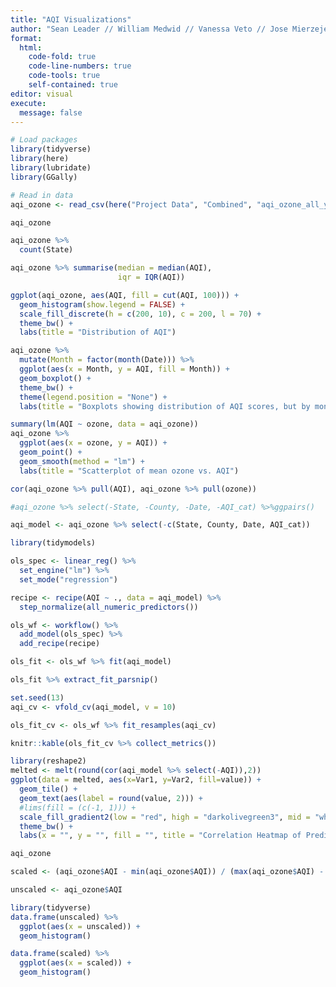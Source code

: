 ```yaml
---
title: "AQI Visualizations"
author: "Sean Leader // William Medwid // Vanessa Veto // Jose Mierzejewski"
format: 
  html:
    code-fold: true
    code-line-numbers: true
    code-tools: true
    self-contained: true
editor: visual
execute:
  message: false
---
```


```r
# Load packages
library(tidyverse)
library(here)
library(lubridate)
library(GGally)
```

```r
# Read in data
aqi_ozone <- read_csv(here("Project Data", "Combined", "aqi_ozone_all_years.csv"))
```

```r
aqi_ozone
```

```r
aqi_ozone %>%
  count(State)
```

```r
aqi_ozone %>% summarise(median = median(AQI), 
                        iqr = IQR(AQI))
```

```r
ggplot(aqi_ozone, aes(AQI, fill = cut(AQI, 100))) +
  geom_histogram(show.legend = FALSE) +
  scale_fill_discrete(h = c(200, 10), c = 200, l = 70) + 
  theme_bw() + 
  labs(title = "Distribution of AQI")

```

```r
aqi_ozone %>%
  mutate(Month = factor(month(Date))) %>%
  ggplot(aes(x = Month, y = AQI, fill = Month)) + 
  geom_boxplot() + 
  theme_bw() + 
  theme(legend.position = "None") +
  labs(title = "Boxplots showing distribution of AQI scores, but by month")
```

```r
summary(lm(AQI ~ ozone, data = aqi_ozone))
aqi_ozone %>% 
  ggplot(aes(x = ozone, y = AQI)) + 
  geom_point() + 
  geom_smooth(method = "lm") + 
  labs(title = "Scatterplot of mean ozone vs. AQI")
```

```r
cor(aqi_ozone %>% pull(AQI), aqi_ozone %>% pull(ozone))
```

```r
#aqi_ozone %>% select(-State, -County, -Date, -AQI_cat) %>%ggpairs()
```

```r
aqi_model <- aqi_ozone %>% select(-c(State, County, Date, AQI_cat))
```

```r
library(tidymodels)
```

```r
ols_spec <- linear_reg() %>%
  set_engine("lm") %>%
  set_mode("regression")

recipe <- recipe(AQI ~ ., data = aqi_model) %>%
  step_normalize(all_numeric_predictors())

ols_wf <- workflow() %>%
  add_model(ols_spec) %>%
  add_recipe(recipe)

ols_fit <- ols_wf %>% fit(aqi_model)

ols_fit %>% extract_fit_parsnip()
```

```r

set.seed(13)
aqi_cv <- vfold_cv(aqi_model, v = 10)

ols_fit_cv <- ols_wf %>% fit_resamples(aqi_cv)

knitr::kable(ols_fit_cv %>% collect_metrics())
```

```r
library(reshape2)
melted <- melt(round(cor(aqi_model %>% select(-AQI)),2))
ggplot(data = melted, aes(x=Var1, y=Var2, fill=value)) + 
  geom_tile() +
  geom_text(aes(label = round(value, 2))) +
  #lims(fill = (c(-1, 1))) +
  scale_fill_gradient2(low = "red", high = "darkolivegreen3", mid = "white", limit = c(-1, 1)) + 
  theme_bw() + 
  labs(x = "", y = "", fill = "", title = "Correlation Heatmap of Predictors")
```

```r
aqi_ozone
```

```r
scaled <- (aqi_ozone$AQI - min(aqi_ozone$AQI)) / (max(aqi_ozone$AQI) - min(aqi_ozone$AQI))
```

```r
unscaled <- aqi_ozone$AQI
```

```r
library(tidyverse)
data.frame(unscaled) %>%
  ggplot(aes(x = unscaled)) + 
  geom_histogram()

data.frame(scaled) %>%
  ggplot(aes(x = scaled)) + 
  geom_histogram()
```
